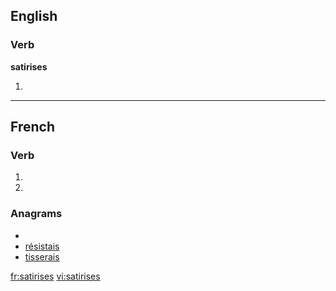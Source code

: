 {{also|satirisés}}
==English==

===Verb===
'''satirises'''

# {{third-person singular of|[[satirise]]}}

----

==French==

===Verb===
{{fr-verb-form}}

# {{conjugation of|satiriser||2|s|pres|ind|lang=fr}}
# {{conjugation of|satiriser||2|s|pres|sub|lang=fr}}

===Anagrams===
* {{alphagram|aeiirssst}}
* [[résistais#French|résistais]]
* [[tisserais#French|tisserais]]

[[fr:satirises]]
[[vi:satirises]]